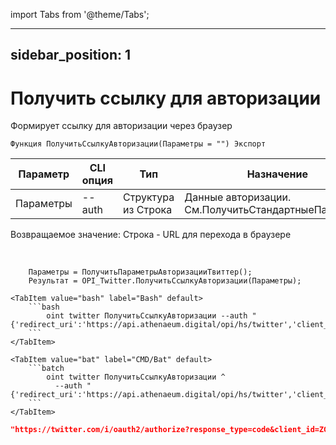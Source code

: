 ﻿import Tabs from '@theme/Tabs';

---
sidebar_position: 1
---

# Получить ссылку для авторизации
 Формирует ссылку для авторизации через браузер



`Функция ПолучитьСсылкуАвторизации(Параметры = "") Экспорт`

  | Параметр | CLI опция | Тип | Назначение |
  |-|-|-|-|
  | Параметры | --auth | Структура из Строка | Данные авторизации. См.ПолучитьСтандартныеПараметры |

  
  Возвращаемое значение:   Строка -  URL для перехода в браузере

<br/>




```bsl title="Пример кода"
    Параметры = ПолучитьПараметрыАвторизацииТвиттер();
    Результат = OPI_Twitter.ПолучитьСсылкуАвторизации(Параметры);
```
    

 <Tabs>
  
    <TabItem value="bash" label="Bash" default>
        ```bash
            oint twitter ПолучитьСсылкуАвторизации --auth "{'redirect_uri':'https://api.athenaeum.digital/opi/hs/twitter','client_id':'***','client_secret':'***','access_token':'***','refresh_token':'***','oauth_token':'***','oauth_token_secret':'***','oauth_consumer_key':'***','oauth_consumer_secret':'***'}"
        ```
    </TabItem>
  
    <TabItem value="bat" label="CMD/Bat" default>
        ```batch
            oint twitter ПолучитьСсылкуАвторизации ^
              --auth "{'redirect_uri':'https://api.athenaeum.digital/opi/hs/twitter','client_id':'***','client_secret':'***','access_token':'***','refresh_token':'***','oauth_token':'***','oauth_token_secret':'***','oauth_consumer_key':'***','oauth_consumer_secret':'***'}"
        ```
    </TabItem>
</Tabs>


```json title="Результат"
"https://twitter.com/i/oauth2/authorize?response_type=code&client_id=ZG1vSmxlVTJXYi05M2c0ek9iV246MTpjaQ&redirect_uri=https://api.athenaeum.digital/opi/hs/twitter&scope=tweet.read%20tweet.write%20tweet.moderate.write%20users.read%20follows.read%20follows.write%20offline.access%20space.read%20mute.read%20mute.write%20like.read%20like.write%20list.read%20list.write%20block.read%20block.write%20bookmark.read%20bookmark.write&state=state&code_challenge=challenge&code_challenge_method=plain"
```
